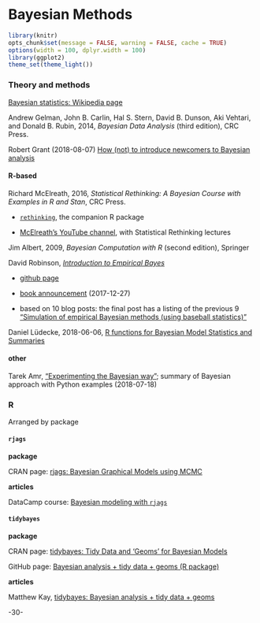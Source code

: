 # Bayesian Methods {#bayesian}

```r
library(knitr)
opts_chunk$set(message = FALSE, warning = FALSE, cache = TRUE)
options(width = 100, dplyr.width = 100)
library(ggplot2)
theme_set(theme_light())
```



### Theory and methods

[Bayesian statistics: Wikipedia page](https://en.wikipedia.org/wiki/Bayesian_statistics)

Andrew Gelman, John B. Carlin, Hal S. Stern, David B. Dunson, Aki Vehtari, and Donald B. Rubin, 2014, _Bayesian Data Analysis_ (third edition), CRC Press.

Robert Grant (2018-08-07) [How (not) to introduce newcomers to Bayesian analysis](https://robertgrantstats.wordpress.com/2018/08/07/how-not-to-introduce-newcomers-to-bayesian-analysis/)


#### R-based

Richard McElreath, 2016, _Statistical Rethinking: A Bayesian Course with Examples in R and Stan_, CRC Press.

* [`rethinking`](https://github.com/rmcelreath/rethinking), the companion R package

* [McElreath's YouTube channel](https://www.youtube.com/channel/UCNJK6_DZvcMqNSzQdEkzvzA), with Statistical Rethinking lectures



Jim Albert, 2009, _Bayesian Computation with R_ (second edition), Springer


David Robinson, [_Introduction to Empirical Bayes_](https://gumroad.com/l/empirical-bayes)

* [github page](https://github.com/dgrtwo/empirical-bayes-book/blob/master/beta-distribution.Rmd)

* [book announcement](http://varianceexplained.org/r/empirical-bayes-book/) (2017-12-27)

* based on 10 blog posts: the final post has a listing of the previous 9 
["Simulation of empirical Bayesian methods (using baseball statistics)"](http://varianceexplained.org/r/simulation-bayes-baseball/)

Daniel Lüdecke, 2018-06-06, [R functions for Bayesian Model Statistics and Summaries](https://strengejacke.wordpress.com/2018/06/06/r-functions-for-bayesian-model-statistics-and-summaries-rstats-stan-brms/)


#### other

Tarek Amr, ["Experimenting the Bayesian way"](https://www.datascience.com/blog/experimenting-the-bayesian-way); summary of Bayesian approach with Python examples (2018-07-18)


### R

Arranged by package


#### `rjags`

**package**

CRAN page: [rjags: Bayesian Graphical Models using MCMC](https://cran.r-project.org/web/packages/rjags/index.html)

**articles**

DataCamp course: [Bayesian modeling with `rjags`](https://www.datacamp.com/courses/bayesian-modeling-with-rjags)


#### `tidybayes`

**package**

CRAN page: [tidybayes: Tidy Data and 'Geoms' for Bayesian Models](https://cran.r-project.org/web/packages/tidybayes/index.html)

GitHub page: [Bayesian analysis + tidy data + geoms (R package)](https://github.com/mjskay/tidybayes)

**articles**

Matthew Kay, [tidybayes: Bayesian analysis + tidy data + geoms](http://mjskay.github.io/tidybayes/)


-30-
